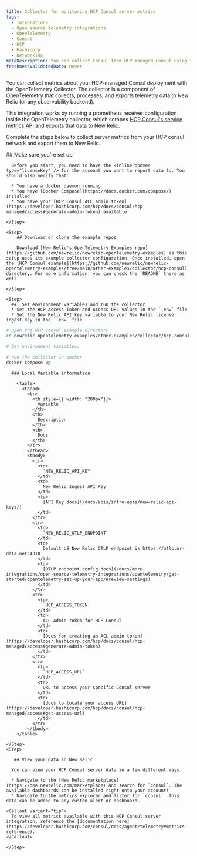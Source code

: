 ```yaml
---
title: Collector for monitoring HCP Consul server metrics
tags:
  - Integrations
  - Open source telemetry integrations
  - OpenTelemetry
  - Consul
  - HCP
  - Hashicorp
  - Networking
metaDescription: You can collect Consul from HCP managed Consul using the OpenTelemetry Collector.
freshnessValidatedDate: never
---
```


You can collect metrics about your HCP-managed Consul deployment with the OpenTelemetry Collector. The collector is a component of OpenTelemetry that collects, processes, and exports telemetry data to New Relic (or any observability backend).

This integration works by running a prometheus receiver configuration inside the OpenTelemetry collector, which scrapes [HCP Consul's service metrics API](https://developer.hashicorp.com/hcp/docs/consul/monitor/metrics) and exports that data to New Relic.

Complete the steps below to collect server metrics from your HCP consul network and export them to New Relic.

<Steps>
    <Step>
        ## Make sure you're set up

      Before you start, you need to have the <InlinePopover type="licenseKey" /> for the account you want to report data to. You should also verify that:

      * You have a docker daemon running
      * You have [Docker Compose](https://docs.docker.com/compose/) installed
      * You have your [HCP Consul ACL admin token](https://developer.hashicorp.com/hcp/docs/consul/hcp-managed/access#generate-admin-token) available 

    </Step>

    <Step>
        ## Download or clone the example repos

        Download [New Relic's OpenTelemetry Examples repo](https://github.com/newrelic/newrelic-opentelemetry-examples) as this setup uses its example collector configuration. Once installed, open the [HCP Consul example](https://github.com/newrelic/newrelic-opentelemetry-examples/tree/main/other-examples/collector/hcp-consul) directory. For more information, you can check the `README` there as well.

    </Step>

    <Step>
      ##  Set environment variables and run the collector
      * Set the HCP Access Token and Access URL values in the `.env` file
      * Set the New Relic API key variable to your New Relic license ingest key in the `.env` file

```bash
# Open the HCP Consul example directory
cd newrelic-opentelemetry-examples/other-examples/collector/hcp-consul

# Set environment variables.

# run the collector in docker
docker compose up
```

      ### Local Variable information

        <table>
          <thead>
            <tr>
              <th style={{ width: "200px"}}>
                Variable
              </th>
              <th>
                Description
              </th>
              <th>
                Docs
              </th>
            </tr>
            </thead>
            <tbody>
              <tr>
                <td>
                  `NEW_RELIC_API_KEY`
                </td>
                <td>
                  New Relic Ingest API Key
                </td>
                <td>
                  [API Key docs](/docs/apis/intro-apis/new-relic-api-keys/)
                </td>
              </tr>
              <tr>
                <td>
                  `NEW_RELIC_OTLP_ENDPOINT`
                </td>
                <td>
                  Default US New Relic OTLP endpoint is https://otlp.nr-data.net:4318
                </td>
                <td>
                  [OTLP endpoint config docs](/docs/more-integrations/open-source-telemetry-integrations/opentelemetry/get-started/opentelemetry-set-up-your-app/#review-settings)
                </td>
              </tr>
              <tr>
                <td>
                  `HCP_ACCESS_TOKEN`
                </td>
                <td>
                  ACL Admin token for HCP Consul
                </td>
                <td>
                  [Docs for creating an ACL admin token](https://developer.hashicorp.com/hcp/docs/consul/hcp-managed/access#generate-admin-token)
                </td>
              </tr>
              <tr>
                <td>
                  `HCP_ACCESS_URL`
                </td>
                <td>
                  URL to access your specific Consul server
                </td>
                <td>
                  [docs to locate your access URL](https://developer.hashicorp.com/hcp/docs/consul/hcp-managed/access#get-access-url)
                </td>
              </tr>
            </tbody>
        </table>

    </Step>
    <Step>

       ## View your data in New Relic

      You can view your HCP Consul server data in a few different ways.

      * Navigate to the [New Relic marketplace](https://one.newrelic.com/marketplace) and search for `consul`. The available dashboards can be installed right onto your account!
      * Navigate to the metrics explorer and filter for `consul`. This data can be added to any custom alert or dashboard.

    <Callout variant="tip">
      To view all metrics available with this HCP Consul server integration, reference the [documentation here](https://developer.hashicorp.com/consul/docs/agent/telemetry#metrics-reference).
    </Callout>

    </Step>
</Steps>